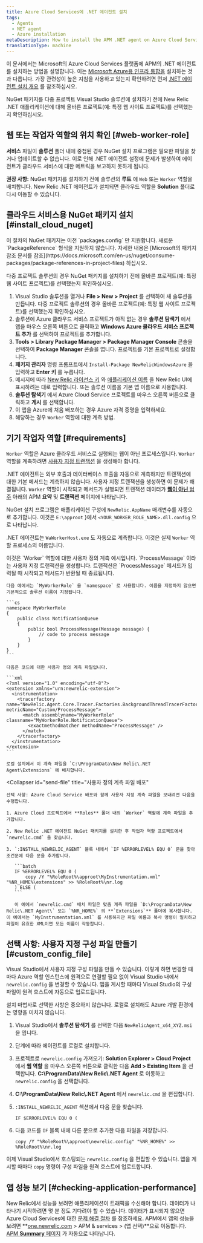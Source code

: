 ```yaml
---
title: Azure Cloud Services에 .NET 에이전트 설치
tags:
  - Agents
  - NET agent
  - Azure installation
metaDescription: How to install the APM .NET agent on Azure Cloud Services.
translationType: machine
---
```


이 문서에서는 Microsoft의 Azure Cloud Services 플랫폼에 APM의 .NET 에이전트를 설치하는 방법을 설명합니다. 이는 [Microsoft Azure용 인프라 통합을](/docs/integrations/microsoft-azure-integrations/getting-started/introduction-azure-monitoring-integrations) 설치하는 것과 다릅니다. 가장 관련성이 높은 지침을 사용하고 있는지 확인하려면 먼저 [.NET 에이전트 설치 개요](/docs/agents/net-agent/installation/install-enable-new-relic-net-agent) 를 참조하십시오.

<Callout variant="important">
  NuGet 패키지를 다중 프로젝트 Visual Studio 솔루션에 설치하기 전에 New Relic .NET 애플리케이션에 대해 올바른 프로젝트(예: 특정 웹 사이트 프로젝트)를 선택했는지 확인하십시오.
</Callout>

## 웹 또는 작업자 역할의 위치 확인 [#web-worker-role]

**서비스** 파일이 **솔루션** 폴더 내에 중첩된 경우 NuGet 설치 프로그램은 필요한 파일을 찾거나 업데이트할 수 없습니다. 이로 인해 .NET 에이전트 설정에 문제가 발생하여 에이전트가 클라우드 서비스에 대한 메트릭을 보고하지 못하게 됩니다.

**권장 사항:** NuGet 패키지를 설치하기 전에 솔루션의 **루트** 에 `Web` 또는 `Worker` 역할을 배치합니다. New Relic .NET 에이전트가 설치되면 클라우드 역할을 **Solution** 폴더로 다시 이동할 수 있습니다.

## 클라우드 서비스용 NuGet 패키지 설치 [#install_cloud_nuget]

<Callout variant="important">
  이 절차의 NuGet 패키지는 이전 `packages.config` 만 지원합니다. 새로운 `PackageReference` 형식을 지원하지 않습니다. 자세한 내용은 [Microsoft의 패키지 참조 문서를 참조](https://docs.microsoft.com/en-us/nuget/consume-packages/package-references-in-project-files) 하십시오.
</Callout>

다중 프로젝트 솔루션의 경우 NuGet 패키지를 설치하기 전에 올바른 프로젝트(예: 특정 웹 사이트 프로젝트)를 선택했는지 확인하십시오.

1. Visual Studio 솔루션을 열거나 **File > New > Project** 를 선택하여 새 솔루션을 만듭니다. 다중 프로젝트 솔루션의 경우 올바른 프로젝트(예: 특정 웹 사이트 프로젝트)를 선택했는지 확인하십시오.
2. 솔루션에 Azure 클라우드 서비스 프로젝트가 아직 없는 경우 **솔루션 탐색기** 에서 앱을 마우스 오른쪽 버튼으로 클릭하고 **Windows Azure 클라우드 서비스 프로젝트 추가** 를 선택하여 프로젝트를 추가합니다.
3. **Tools > Library Package Manager > Package Manager Console** 콘솔을 선택하여 **Package Manager** 콘솔을 엽니다. 프로젝트를 기본 프로젝트로 설정합니다.
4. **패키지 관리자** 명령 프롬프트에서 `Install-Package NewRelicWindowsAzure` 을 입력하고 **Enter 키** 를 누릅니다.
5. 메시지에 따라 [New Relic 라이선스 키](/docs/apis/intro-apis/new-relic-api-keys/#ingest-license-key) 와 [애플리케이션 이름](/docs/agents/net-agent/installation-configuration/name-your-net-application) 을 New Relic UI에 표시하려는 대로 입력합니다. 또는 솔루션 이름을 기본 앱 이름으로 사용합니다.
6. **솔루션 탐색기** 에서 Azure Cloud Service 프로젝트를 마우스 오른쪽 버튼으로 클릭하고 **게시** 를 선택합니다.
7. 이 앱을 Azure에 처음 배포하는 경우 Azure 자격 증명을 입력하세요.
8. 해당하는 경우 `Worker` 역할에 대한 계측 방법.

## 기기 작업자 역할 [#requirements]

`Worker` 역할은 Azure 클라우드 서비스로 실행되는 웹이 아닌 프로세스입니다. `Worker` 역할을 계측하려면 [사용자 지정 트랜잭션](/docs/agents/net-agent/instrumentation/net-custom-transactions) 을 생성해야 합니다.

.NET 에이전트는 외부 호출과 데이터베이스 호출을 자동으로 계측하지만 트랜잭션에 대한 기본 메서드는 계측하지 않습니다. 사용자 지정 트랜잭션을 생성하면 이 문제가 해결됩니다. `Worker` 역할이 시작되고 메서드가 실행되면 트랜잭션 데이터가 [**웹이 아닌** 범주](/docs/apm/transactions/intro-transactions/monitor-background-processes-other-non-web-transactions) 아래의 APM **요약** 및 **트랜잭션** 페이지에 나타납니다.

NuGet 설치 프로그램은 애플리케이션 구성에 `NewRelic.AppName` 매개변수를 자동으로 추가합니다. 이것은 `E:\approot` }에서 `<YOUR_WORKER_ROLE_NAME>.dll.config` 으로 나타납니다.

.NET 에이전트는 `WaWorkerHost.exe` 도 자동으로 계측합니다. 이것은 실제 `Worker` 역할 프로세스의 이름입니다.

<CollapserGroup>
  <Collapser
    id="custom-transactions"
    title="작업자 역할에 대한 사용자 정의 계측 예"
  >
    이것은 `Worker` 역할에 대한 사용자 정의 계측 예시입니다. `ProcessMessage` 이라는 사용자 지정 트랜잭션을 생성합니다. 트랜잭션은 `ProcessMessage` 메서드가 입력될 때 시작되고 메서드가 반환될 때 종료됩니다.

    다음 예에서는 `MyWorkerRole` 을 `namespace` 로 사용합니다. 이름을 지정하지 않으면 기본적으로 솔루션 이름이 지정됩니다.

    ```cs
    namespace MyWorkerRole
    {
        public class NotificationQueue
        {
            public bool ProcessMessage(Message message) {
                // code to process message
            }
        }
    }
    ```

    다음은 코드에 대한 사용자 정의 계측 파일입니다.

    ```xml
    <?xml version="1.0" encoding="utf-8"?>
    <extension xmlns="urn:newrelic-extension">
      <instrumentation>
        <tracerfactory name="NewRelic.Agent.Core.Tracer.Factories.BackgroundThreadTracerFactory" metricName="Custom/ProcessMessage">
          <match assemblyname="MyWorkerRole" classname="MyWorkerRole.NotificationQueue">
            <exactmethodmatcher methodName="ProcessMessage" />
          </match>
        </tracerfactory>
      </instrumentation>
    </extension>
    ```

    로컬 설치에서 이 계측 파일을 `C:\ProgramData\New Relic\.NET Agent\Extensions` 에 배치합니다.
  </Collapser>

  <Collapser
    id="send-file"
    title="사용자 정의 계측 파일 배포"
  >
    선택 사항: Azure Cloud Service 배포와 함께 사용자 지정 계측 파일을 보내려면 다음을 수행합니다.

    1. Azure Cloud 프로젝트에서 **Roles** 폴더 내의 `Worker` 역할에 계측 파일을 추가합니다.

    2. New Relic .NET 에이전트 NuGet 패키지를 설치한 후 작업자 역할 프로젝트에서 `newrelic.cmd` 을 찾습니다.

    3. `:INSTALL_NEWRELIC_AGENT` 블록 내에서 `IF %ERRORLEVEL% EQU 0` 문을 찾아 조건문에 다음 문을 추가합니다.

       ```batch
       IF %ERRORLEVEL% EQU 0 (
           copy /Y "%RoleRoot%\approot\MyInstrumentation.xml" "%NR_HOME%\extensions" >> %RoleRoot%\nr.log
       ) ELSE (
       ```

       이 예에서 `newrelic.cmd` 배치 파일은 맞춤 계측 파일을 `D:\ProgramData\New Relic\.NET Agent\` 또는 `%NR_HOME%` 의 **`Extensions`** 폴더에 복사합니다. 이 예에서는 `MyInstrumentation.xml` 를 사용하지만 파일 이름과 복사 명령이 일치하고 파일이 유효한 XML이면 모든 이름이 작동합니다.
  </Collapser>
</CollapserGroup>

## 선택 사항: 사용자 지정 구성 파일 만들기 [#custom_config_file]

Visual Studio에서 사용자 지정 구성 파일을 만들 수 있습니다. 이렇게 하면 변경할 때마다 Azure 역할 인스턴스에 원격으로 연결할 필요 없이 Visual Studio 내에서 `newrelic.config` 을 변경할 수 있습니다. 앱을 게시할 때마다 Visual Studio의 구성 파일이 원격 호스트에 자동으로 업로드됩니다.

설치 마법사로 선택한 사항은 중요하지 않습니다. 로컬로 설치해도 Azure 개발 환경에는 영향을 미치지 않습니다.

1. Visual Studio에서 **솔루션 탐색기** 를 선택한 다음 `NewRelicAgent_x64_XYZ.msi` 을 엽니다.

2. 단계에 따라 에이전트를 로컬로 설치합니다.

3. 프로젝트로 `newrelic.config` 가져오기: **Solution Explorer > Cloud Project** 에서 **웹 역할** 을 마우스 오른쪽 버튼으로 클릭한 다음 **Add > Existing Item** 을 선택합니다. **C:\\ProgramData\\New Relic\\.NET Agent** 로 이동하고 `newrelic.config` 을 선택합니다.

4. **C:\\ProgramData\\New Relic\\.NET Agent** 에서 `newrelic.cmd` 을 편집합니다.

5. `:INSTALL_NEWRELIC_AGENT` 섹션에서 다음 문을 찾습니다.

   ```batch
   IF $ERRORLEVEL% EQU 0 (
   ```

6. 다음 코드를 `IF` 블록 내에 다른 문으로 추가한 다음 파일을 저장합니다.

   ```batch
   copy /Y "%RoleRoot%\approot\newrelic.config" "%NR_HOME%" >> %RoleRoot%\nr.log
   ```

이제 Visual Studio에서 호스팅되는 `newrelic.config` 을 편집할 수 있습니다. 앱을 게시할 때마다 `copy` 명령이 구성 파일을 원격 호스트에 업로드합니다.

## 앱 성능 보기 [#checking-application-performance]

New Relic에서 성능을 보려면 애플리케이션이 트래픽을 수신해야 합니다. 데이터가 나타나기 시작하려면 몇 분 정도 기다려야 할 수 있습니다. 데이터가 표시되지 않으면 Azure Cloud Services에 대한 [문제 해결 절차](/docs/agents/net-agent/azure-troubleshooting/azure-cloud-services-no-data-appears) 를 참조하세요. APM에서 앱의 성능을 보려면 **[one.newrelic.com](https://one.newrelic.com/all-capabilities) > APM & services > (앱 선택)**으로 이동합니다. [APM **Summary** 페이지](/docs/apm/applications-menu/monitoring/apm-overview-page) 가 자동으로 나타납니다.

<InstallFeedback/>